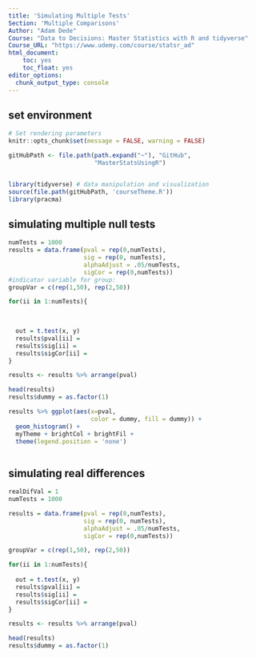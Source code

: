 ```yaml
---
title: 'Simulating Multiple Tests'
Section: 'Multiple Comparisons'
Author: "Adam Dede"
Course: "Data to Decisions: Master Statistics with R and tidyverse"
Course_URL: "https://www.udemy.com/course/statsr_ad" 
html_document:
    toc: yes
    toc_float: yes
editor_options:
  chunk_output_type: console
---
```



## set environment

```r

# Set rendering parameters
knitr::opts_chunk$set(message = FALSE, warning = FALSE)

gitHubPath <- file.path(path.expand("~"), "GitHub", 
                        "MasterStatsUsingR")


library(tidyverse) # data manipulation and visualization
source(file.path(gitHubPath, 'courseTheme.R'))
library(pracma)

```

## simulating multiple null tests 

```r

numTests = 1000
results = data.frame(pval = rep(0,numTests),
                     sig = rep(0, numTests),
                     alphaAdjust = .05/numTests,
                     sigCor = rep(0,numTests))
#indicator variable for group: 
groupVar = c(rep(1,50), rep(2,50))

for(ii in 1:numTests){
  
  

  out = t.test(x, y)
  results$pval[ii] = 
  results$sig[ii] = 
  results$sigCor[ii] = 
}

results <- results %>% arrange(pval)

head(results)
results$dummy = as.factor(1)

results %>% ggplot(aes(x=pval, 
                       color = dummy, fill = dummy)) + 
  geom_histogram() + 
  myTheme + brightCol + brightFil + 
  theme(legend.position = 'none')



```
## simulating  real differences

```r

realDifVal = 1
numTests = 1000

results = data.frame(pval = rep(0,numTests),
                     sig = rep(0, numTests),
                     alphaAdjust = .05/numTests,
                     sigCor = rep(0,numTests))

groupVar = c(rep(1,50), rep(2,50))

for(ii in 1:numTests){
 
  out = t.test(x, y)
  results$pval[ii] = 
  results$sig[ii] = 
  results$sigCor[ii] = 
}

results <- results %>% arrange(pval)

head(results)
results$dummy = as.factor(1)



```

